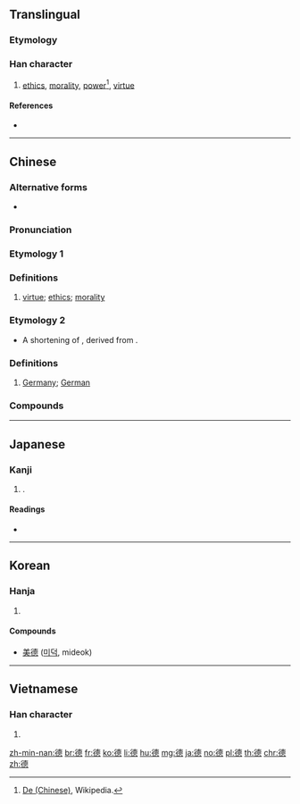 {{also|徳|惪}}
==Translingual==

===Etymology===
{{rfe|lang=mul}}

===Han character===
{{Han char|rn=60|rad=彳|as=12|sn=15|four=24236|canj=HOJWP|ids=⿰彳𢛳}}

# [[ethics]], [[morality]], [[power]]<ref name="de_chinese">[[w:De (Chinese)#Meanings|De (Chinese)]], Wikipedia.</ref>, [[virtue]]

====References====
* {{Han ref|kx=0371.080|dkj=10243|dj=0698.040|hdz=20841.170|uh=5FB7|ud=24503|bh=BC77|bd=48247}}
<references />

----

==Chinese==
{{zh-forms}}

===Alternative forms===
* {{zh-l|惪}}

===Pronunciation===
{{zh-pron
|m=dé
|c=dak1
|h=pfs=
|md=
|mn=tek
|w=
|mc=y
|oc=y
|cat=
}}

===Etymology 1===

===Definitions===
{{zh-hanzi}}

# [[virtue]]; [[ethics]]; [[morality]]

===Etymology 2===
* A shortening of {{zh-l|德意志}}, derived from {{etyl|de|zh}} {{m|de|Deutsch}}.

===Definitions===
{{zh-hanzi}}

# [[Germany]]; [[German]]

===Compounds===
{{der3|title=Compounds
| {{zh-l|德昂族}}
| {{zh-l|德才兼備}}
| {{zh-l|德操}}
| {{zh-l|德高望重}}
| {{zh-l|德國}}
| {{zh-l|德化}}
| {{zh-l|德謨克拉西}}
| {{zh-l|德望}}
| {{zh-l|德行}}
| {{zh-l|德性}}
| {{zh-l|德意志}}
| {{zh-l|德語}}
| {{zh-l|德育}}
| {{zh-l|德澤}}
| {{zh-l|德政}}
| {{zh-l|德治}}
| {{zh-l|歌德|Goethe}}
| {{zh-l|美德}}
| {{zh-l|缺德}}
| {{zh-l|道德}}
}}

----

==Japanese==

===Kanji===
{{ja-kanji|grade=|rs=彳12}}

# {{kyujitai spelling of|徳}}.

====Readings====
* {{ja-readings|on=[[とく]] (toku)|kun=[[おしえ]] (oshie)}}

----

==Korean==

===Hanja===
{{ko-hanja|hangeul=덕|eumhun=|rv=deok|mr=tŏk|y=tek}}

# {{defn|lang=ko|sort=彳12}}

====Compounds====
* [[美德]] ([[미덕]], mideok)

----

==Vietnamese==

===Han character===
{{vi-hantu|[[đức]]|rs=彳12}}

# {{defn|lang=vi|sort=彳12}}

[[zh-min-nan:德]]
[[br:德]]
[[fr:德]]
[[ko:德]]
[[li:德]]
[[hu:德]]
[[mg:德]]
[[ja:德]]
[[no:德]]
[[pl:德]]
[[th:德]]
[[chr:德]]
[[zh:德]]